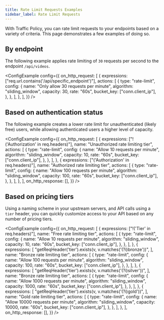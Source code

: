 ```yaml
---
title: Rate Limit Requests Examples
sidebar_label: Rate Limit Requests
---
```



With Traffic Policy, you can rate limit requests to your endpoints based on a variety of criteria. This page demonstrates a few examples of doing so.

## By endpoint

The following example applies rate limiting of `30` requests per second to the endpoint
`/api/videos`.

<ConfigExample
    config={{
        on_http_request: [
            {
                expressions: ["req.url.contains('/api/specific_endpoint')"],
                actions: [
                    {
                        type: "rate-limit",
                        config: {
                            name: "Only allow 30 requests per minute",
                            algorithm: "sliding_window",
                            capacity: 30,
                            rate: "60s",
                            bucket_key: ["conn.client_ip"],
                        },
                    },
                ],
            },
        ],
    }}
/>

## Based on authentication status

The following example creates a lower rate limit for unauthenticated (likely free) users, while allowing authenticated users a higher level of capacity.

<ConfigExample
    config={{
        on_http_request: [
            {
                expressions: ["!('Authorization' in req.headers)"],
                name: "Unauthorized rate limiting tier",
                actions: [
                    {
                        type: "rate-limit",
                        config: {
                            name: "Allow 10 requests per minute",
                            algorithm: "sliding_window",
                            capacity: 10,
                            rate: "60s",
                            bucket_key: ["conn.client_ip"],
                        },
                    },
                ],
            },
            {
                expressions: ["('Authorization' in req.headers)"],
                name: "Authorized rate limiting tier",
                actions: [
                    {
                        type: "rate-limit",
                        config: {
                            name: "Allow 100 requests per minute",
                            algorithm: "sliding_window",
                            capacity: 100,
                            rate: "60s",
                            bucket_key: ["conn.client_ip"],
                        },
                    },
                ],
            },
        ],
        on_http_response: [],
    }}
/>

## Based on pricing tiers

Using a naming scheme in your upstream servers, and API calls using a `tier` header, you can quickly customize access to your API based on any number of pricing tiers.

<ConfigExample
    config={{
        on_http_request: [
            {
                expressions: ["!('Tier' in req.headers)"],
                name: "Free rate limiting tier",
                actions: [
                    {
                        type: "rate-limit",
                        config: {
                            name: "Allow 10 requests per minute",
                            algorithm: "sliding_window",
                            capacity: 10,
                            rate: "60s",
                            bucket_key: ["conn.client_ip"],
                        },
                    },
                ],
            },
            {
                expressions: [
                    "getReqHeader('tier').exists(v, v.matches('(?i)bronze'))",
                ],
                name: "Bronze rate limiting tier",
                actions: [
                    {
                        type: "rate-limit",
                        config: {
                            name: "Allow 100 requests per minute",
                            algorithm: "sliding_window",
                            capacity: 100,
                            rate: "60s",
                            bucket_key: ["conn.client_ip"],
                        },
                    },
                ],
            },
            {
                expressions: [
                    "getReqHeader('tier').exists(v, v.matches('(?i)silver'))",
                ],
                name: "Bronze rate limiting tier",
                actions: [
                    {
                        type: "rate-limit",
                        config: {
                            name: "Allow 1000 requests per minute",
                            algorithm: "sliding_window",
                            capacity: 1000,
                            rate: "60s",
                            bucket_key: ["conn.client_ip"],
                        },
                    },
                ],
            },
            {
                expressions: [
                    "getReqHeader('tier').exists(v, v.matches('(?i)gold'))",
                ],
                name: "Gold rate limiting tier",
                actions: [
                    {
                        type: "rate-limit",
                        config: {
                            name: "Allow 10000 requests per minute",
                            algorithm: "sliding_window",
                            capacity: 10000,
                            rate: "60s",
                            bucket_key: ["conn.client_ip"],
                        },
                    },
                ],
            },
        ],
        on_http_response: [],
    }}
/>